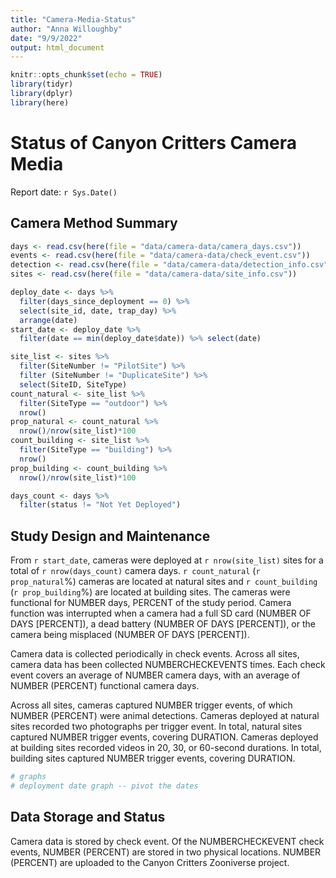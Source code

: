 ```yaml
---
title: "Camera-Media-Status"
author: "Anna Willoughby"
date: "9/9/2022"
output: html_document
---
```


```r
knitr::opts_chunk$set(echo = TRUE)
library(tidyr)
library(dplyr)
library(here)
```

# Status of Canyon Critters Camera Media

Report date: `r Sys.Date()`

## Camera Method Summary

<!-- Should this be a separate paragraph/section from the one about maintenance? Or is this just a placeholder heading? -->

```r
days <- read.csv(here(file = "data/camera-data/camera_days.csv"))
events <- read.csv(here(file = "data/camera-data/check_event.csv"))
detection <- read.csv(here(file = "data/camera-data/detection_info.csv"))
sites <- read.csv(here(file = "data/camera-data/site_info.csv"))

deploy_date <- days %>%
  filter(days_since_deployment == 0) %>%
  select(site_id, date, trap_day) %>%
  arrange(date)
start_date <- deploy_date %>%
  filter(date == min(deploy_date$date)) %>% select(date)

site_list <- sites %>% 
  filter(SiteNumber != "PilotSite") %>%
  filter (SiteNumber != "DuplicateSite") %>%
  select(SiteID, SiteType)
count_natural <- site_list %>%
  filter(SiteType == "outdoor") %>%
  nrow()
prop_natural <- count_natural %>%
  nrow()/nrow(site_list)*100
count_building <- site_list %>%
  filter(SiteType == "building") %>%
  nrow()
prop_building <- count_building %>%
  nrow()/nrow(site_list)*100

days_count <- days %>%
  filter(status != "Not Yet Deployed")

```

## Study Design and Maintenance

From `r start_date`, cameras were deployed at `r nrow(site_list)` sites for a total of `r nrow(days_count)` camera days. `r count_natural` (`r prop_natural`%) cameras are located at natural sites and `r count_building` (`r prop_building`%) are located at building sites. The cameras were functional for NUMBER days, PERCENT of the study period. Camera function was interrupted when a camera had a full SD card (NUMBER OF DAYS [PERCENT]), a dead battery (NUMBER OF DAYS [PERCENT]), or the camera being misplaced (NUMBER OF DAYS [PERCENT]).

Camera data is collected periodically in check events. Across all sites, camera data has been collected NUMBERCHECKEVENTS times. Each check event covers an average of NUMBER camera days, with an average of NUMBER (PERCENT) functional camera days.

Across all sites, cameras captured NUMBER trigger events, of which NUMBER (PERCENT) were animal detections. Cameras deployed at natural sites recorded two photographs per trigger event. In total, natural sites captured NUMBER trigger events, covering DURATION. Cameras deployed at building sites recorded videos in 20, 30, or 60-second durations. In total, building sites captured NUMBER trigger events, covering DURATION.

```r
# graphs
# deployment date graph -- pivot the dates
```

## Data Storage and Status

Camera data is stored by check event. Of the NUMBERCHECKEVENT check events, NUMBER (PERCENT) are stored in two physical locations. NUMBER (PERCENT) are uploaded to the Canyon Critters Zooniverse project.
